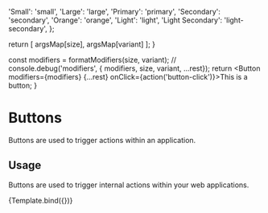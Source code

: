 
<Meta title="Components" component={Button} />

  'Small': 'small',
  'Large': 'large',
  'Primary': 'primary',
  'Secondary': 'secondary',
  'Orange': 'orange',
  'Light': 'light',
  'Light Secondary': 'light-secondary',
};

  return [ argsMap[size], argsMap[variant] ];
}

  const modifiers = formatModifiers(size, variant);
  // console.debug('modifiers', { modifiers, size, variant, ...rest});
  return <Button modifiers={modifiers} {...rest}
          onClick={action('button-click')}>This is a button</Button>;
}

# Buttons

Buttons are used to trigger actions within an application.

## Usage

Buttons are used to trigger internal actions within your web applications.

<Preview withToolbar>
  <Story 
    name="Buttons"
    argTypes={{
      size: {
        options: [
          'Small',
          'Large',
        ],
        defaultValue: 'Large',
        control: { type: 'radio' },
      },
      variant: {
        options: [
          'Primary',
          'Secondary',
          'Orange',
          'Light',
          'Light Secondary'
        ],
        defaultValue: 'Primary',
        control: { type: 'select' },
      },
    }}>
    {Template.bind({})}
  </Story>
</Preview>

